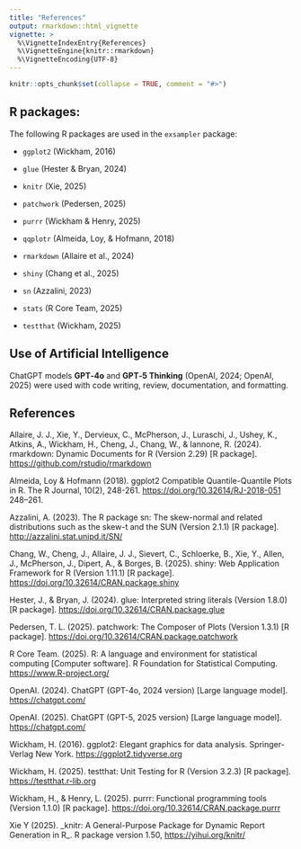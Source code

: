 ```yaml
---
title: "References"
output: rmarkdown::html_vignette
vignette: >
  %\VignetteIndexEntry{References}
  %\VignetteEngine{knitr::rmarkdown}
  %\VignetteEncoding{UTF-8}
---
```


```r
knitr::opts_chunk$set(collapse = TRUE, comment = "#>")
```

## R packages:

The following R packages are used in the `exsampler` package:

-   `ggplot2` (Wickham, 2016)

-   `glue` (Hester & Bryan, 2024)

-   `knitr` (Xie, 2025)

-   `patchwork` (Pedersen, 2025)

-   `purrr` (Wickham & Henry, 2025)

-   `qqplotr` (Almeida, Loy, & Hofmann, 2018)

-   `rmarkdown` (Allaire et al., 2024)

-   `shiny` (Chang et al., 2025)

-   `sn` (Azzalini, 2023)

-   `stats` (R Core Team, 2025)

-   `testthat` (Wickham, 2025)

## Use of Artificial Intelligence

ChatGPT models **GPT‑4o** and **GPT‑5 Thinking** (OpenAI, 2024; OpenAI, 2025) were used with code writing, review, documentation, and formatting.

## **References**

Allaire, J. J., Xie, Y., Dervieux, C., McPherson, J., Luraschi, J., Ushey, K., Atkins, A., Wickham, H., Cheng, J., Chang, W., & Iannone, R. (2024). rmarkdown: Dynamic Documents for R (Version 2.29) [R package]. <https://github.com/rstudio/rmarkdown>

Almeida, Loy & Hofmann (2018). ggplot2 Compatible Quantile-Quantile Plots in R. The R Journal, 10(2), 248-261. <https://doi.org/10.32614/RJ-2018-051> 248--261.

Azzalini, A. (2023). The R package sn: The skew-normal and related distributions such as the skew-t and the SUN (Version 2.1.1) [R package]. <http://azzalini.stat.unipd.it/SN/>

Chang, W., Cheng, J., Allaire, J. J., Sievert, C., Schloerke, B., Xie, Y., Allen, J., McPherson, J., Dipert, A., & Borges, B. (2025). shiny: Web Application Framework for R (Version 1.11.1) [R package]. <https://doi.org/10.32614/CRAN.package.shiny>

Hester, J., & Bryan, J. (2024). glue: Interpreted string literals (Version 1.8.0) [R package]. <https://doi.org/10.32614/CRAN.package.glue>

Pedersen, T. L. (2025). patchwork: The Composer of Plots (Version 1.3.1) [R package]. <https://doi.org/10.32614/CRAN.package.patchwork>

R Core Team. (2025). R: A language and environment for statistical computing [Computer software]. R Foundation for Statistical Computing. <https://www.R-project.org/>

OpenAI. (2024). ChatGPT (GPT-4o, 2024 version) [Large language model]. <https://chatgpt.com/>

OpenAI. (2025). ChatGPT (GPT-5, 2025 version) [Large language model]. <https://chatgpt.com/>

Wickham, H. (2016). ggplot2: Elegant graphics for data analysis. Springer-Verlag New York. <https://ggplot2.tidyverse.org>

Wickham, H. (2025). testthat: Unit Testing for R (Version 3.2.3) [R package]. <https://testthat.r-lib.org>

Wickham, H., & Henry, L. (2025). purrr: Functional programming tools (Version 1.1.0) [R package]. <https://doi.org/10.32614/CRAN.package.purrr>

Xie Y (2025). \_knitr: A General-Purpose Package for Dynamic Report Generation in R\_. R package version 1.50, <https://yihui.org/knitr/>
